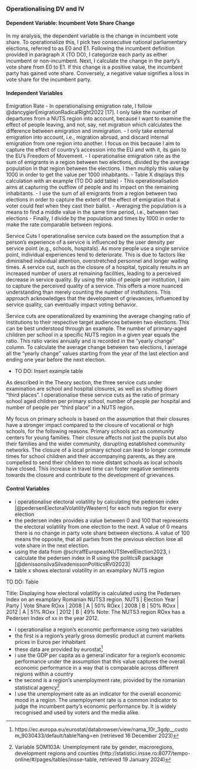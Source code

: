 ### Operationalising DV and IV

#### Dependent Variable: Incumbent Vote Share Change
In my analysis, the dependent variable is the change in incumbent vote share. To operationalize this, I pick two consecutive national parliamentary elections, referred to as E0 and E1. Following the incumbent definition provided in paragraph X (TO DO), I categorize each party as either incumbent or non-incumbent. Next, I calculate the change in the party's vote share from E0 to E1. If this change is a positive value, the incumbent party has gained vote share. Conversely, a negative value signifies a loss in vote share for the incumbent party.

#### Independent Variables

Emigration Rate
- In operationalising emigration rate, I follow @dancygierEmigrationRadicalRight2022 [17]. I only take the number of departures from a NUTS region into account, because I want to examine the effect of people leaving, and not, say, net migration which calculates the difference between emigration and immigration.
- I only take external emigration into account, i.e., migration abroad, and discard internal emigration from one region into another. I focus on this because I aim to capture the effect of country’s accession into the EU and with it, its gain to the EU’s Freedom of Movement.
- I operationalise emigration rate as the sum of emigrants in a region between two elections, divided by the average population in that region between the elections. I then multiply this value by 1000 in order to get the value per 1000 inhabitants. 
- Table X displays this calculation with an example (TO DO add table)
- This operationalisation aims at capturing the outflow of people and its impact on the remaining inhabitants. 
- I use the sum of all emigrants from a region between two elections in order to capture the extent of the effect of emigration that a voter could feel when they cast their ballot.
- Averaging the population is a means to find a middle value in the same time period, i.e., between two elections
- Finally, I divide by the population and times by 1000 in order to make the rate comparable between regions.


Service Cuts
I operationalise service cuts based on the assumption that a person's experience of a service is influenced by the user density per service point (e.g., schools, hospitals). As more people use a single service point, individual experiences tend to deteriorate. This is due to factors like diminished individual attention, overstretched personnel and longer waiting times. A service cut, such as the closure of a hospital, typically results in an increased number of users at remaining facilities, leading to a perceived decrease in service quality. By using the ratio of people per institution, I aim to capture the perceived quality of a service. This offers a more nuanced understanding than merely counting the number of institutions. This approach acknowledges that the development of grievances, influenced by service quality, can eventually impact voting behavior.

Service cuts are operationalized by examining the average changing ratio of institutions to their respective target audiences between two elections. This can be best understood through an example. The number of primary-aged children per school in a specific NUTS region in a given year equals the ratio. This ratio varies annually and is recorded in the “yearly change” column. To calculate the average change between two elections, I average all the “yearly change” values starting from the year of the last election and ending one year before the next election.

- TO DO: Insert example table

As described in the Theory section, the three service cuts under examination are school and hospital closures, as well as shutting down “third places”. I operationalise these service cuts as the ratio of primary school aged children per primary school, number of people per hospital and number of people per “third place” in a NUTS region.

My focus on primary schools is based on the assumption that their closures have a stronger impact compared to the closure of vocational or high schools, for the following reasons. Primary schools act as community centers for young families. Their closure affects not just the pupils but also their families and the wider community, disrupting established community networks. The closure of a local primary school can lead to longer commute times for school children and their accompanying parents, as they are compelled to send their children to more distant schools as local schools have closed. This increase in travel time can foster negative sentiments towards the closure and contribute to the development of grievances.

#### Control Variables
<!-- operationalisation of volatility using pedersen index -->
- i operationalise electoral volatility by calculating the pedersen index [@pedersenElectoralVolatilityWestern] for each nuts region for every election
- the pedersen index provides a value between 0 and 100 that represents the electoral volatility from one election to the next. A value of 0 means there is no change in party vote share between elections. A value of 100 means the opposite, that all parties from the previous election lose all vote share in the next election.
- using the data from @schraffEuropeanNUTSlevelElection2023, i calculate the pedersen index in R using the politicsR package [@denissonsilvaSilvadenissonPoliticsRV02023]
- table x shows electoral volatility in an examplary NUTS region

TO DO: Table

Title: Displaying how electoral volatiltiy is calculated using the Pedersen Index on an examplary Romanian NUTS3 region.
NUTS | Election Year | Party | Vote Share
ROxx | 2008          | A     | 50%
ROxx | 2008          | B     | 50%
ROxx | 2012          | A     | 51%
ROxx | 2012          | B     | 49%
Note: The NUTS3 region ROxx has a Pedersen Index of xx in the year 2012.


<!-- operationalisation of economic performance -->
- i operationalise a region’s economic performance using two variables
- the first is a region’s yearly gross domestic product at current markets prices in Euros per inhabitant
- these data are provided by eurostat^[https://ec.europa.eu/eurostat/databrowser/view/nama_10r_3gdp__custom_9030433/default/table?lang=en (retrieved 16 December 2023)]
- i use the GDP per capita as a general indicator for a region’s economic performance under the assumption that this value captures the overall economic performance in a way that is comparable across different regions within a country
- the second is a region’s unemployment rate, provided by the romanian statistical agency^[Variable SOM103A: Unemployment rate by gender, macroregions, development regions and counties (http://statistici.insse.ro:8077/tempo-online/#/pages/tables/insse-table, retrieved 19 January 2024)]
- I use the unemployment rate as an indicator for the overall economic mood in a region. The unemployment rate is a common indicator to judge the incumbent party’s economic performance by. It is widely recognised and used by voters and the media alike.